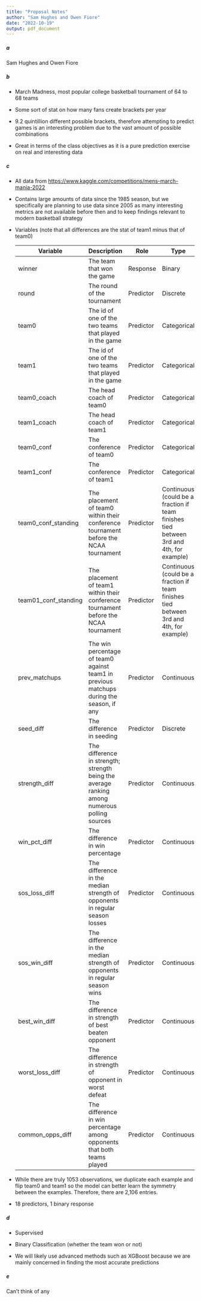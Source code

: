 ```yaml
---
title: "Proposal Notes"
author: "Sam Hughes and Owen Fiore"
date: "2022-10-19"
output: pdf_document
---
```


##### a

Sam Hughes and Owen Fiore

##### b

-   March Madness, most popular college basketball tournament of 64 to 68 teams

-   Some sort of stat on how many fans create brackets per year

-   9.2 quintillion different possible brackets, therefore attempting to predict games is an interesting problem due to the vast amount of possible combinations

-   Great in terms of the class objectives as it is a pure prediction exercise on real and interesting data

##### c

-   All data from <https://www.kaggle.com/competitions/mens-march-mania-2022>

-   Contains large amounts of data since the 1985 season, but we specifically are planning to use data since 2005 as many interesting metrics are not available before then and to keep findings relevant to modern basketball strategy

-   Variables (note that all differences are the stat of team1 minus that of team0)

    | Variable             | Description                                                                                   | Role      | Type                                                                                    |
    |----------------------|-----------------------------------------------------------------------------------------------|-----------|-----------------------------------------------------------------------------------------|
    | winner               | The team that won the game                                                                    | Response  | Binary                                                                                  |
    | round                | The round of the tournament                                                                   | Predictor | Discrete                                                                                |
    | team0                | The id of one of the two teams that played in the game                                        | Predictor | Categorical                                                                             |
    | team1                | The id of one of the two teams that played in the game                                        | Predictor | Categorical                                                                             |
    | team0_coach          | The head coach of team0                                                                       | Predictor | Categorical                                                                             |
    | team1_coach          | The head coach of team1                                                                       | Predictor | Categorical                                                                             |
    | team0_conf           | The conference of team0                                                                       | Predictor | Categorical                                                                             |
    | team1_conf           | The conference of team1                                                                       | Predictor | Categorical                                                                             |
    | team0_conf_standing  | The placement of team0 within their conference tournament before the NCAA tournament          | Predictor | Continuous (could be a fraction if team finishes tied between 3rd and 4th, for example) |
    | team01_conf_standing | The placement of team1 within their conference tournament before the NCAA tournament          | Predictor | Continuous (could be a fraction if team finishes tied between 3rd and 4th, for example) |
    | prev_matchups        | The win percentage of team0 against team1 in previous matchups during the season, if any      | Predictor | Continuous                                                                              |
    | seed_diff            | The difference in seeding                                                                     | Predictor | Discrete                                                                                |
    | strength_diff        | The difference in strength; strength being the average ranking among numerous polling sources | Predictor | Continuous                                                                              |
    | win_pct_diff         | The difference in win percentage                                                              | Predictor | Continuous                                                                              |
    | sos_loss_diff        | The difference in the median strength of opponents in regular season losses                   | Predictor | Continuous                                                                              |
    | sos_win_diff         | The difference in the median strength of opponents in regular season wins                     | Predictor | Continuous                                                                              |
    | best_win_diff        | The difference in strength of best beaten opponent                                            | Predictor | Continuous                                                                              |
    | worst_loss_diff      | The difference in strength of opponent in worst defeat                                        | Predictor | Continuous                                                                              |
    | common_opps_diff     | The difference in win percentage among opponents that both teams played                       | Predictor | Continuous                                                                              |

-   While there are truly 1053 observations, we duplicate each example and flip team0 and team1 so the model can better learn the symmetry between the examples. Therefore, there are 2,106 entries.

-   18 predictors, 1 binary response

##### d

-   Supervised

-   Binary Classification (whether the team won or not)

-   We will likely use advanced methods such as XGBoost because we are mainly concerned in finding the most accurate predictions

##### e

Can't think of any
